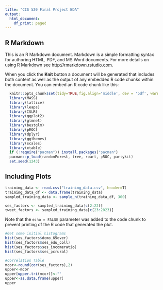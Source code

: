 ```yaml
---
title: "CIS 520 Final Project EDA"
output:
  html_document:
    df_print: paged
---
```



## R Markdown

This is an R Markdown document. Markdown is a simple formatting syntax for authoring HTML, PDF, and MS Word documents. For more details on using R Markdown see <http://rmarkdown.rstudio.com>.

When you click the **Knit** button a document will be generated that includes both content as well as the output of any embedded R code chunks within the document. You can embed an R code chunk like this:

```r
  knitr::opts_chunk$set(tidy=TRUE,fig.align='middle', dev = 'pdf', warning=F, message=F)
  library(MASS)
  library(lattice)
  library(leaps)
  library(ISLR)
  library(ggplot2)
  library(glmnet)
  library(bestglm)
  library(pROC)
  library(dplyr)
  library(ggthemes)
  library(scales)
  library(xtable)
  if (!require("pacman")) install.packages("pacman")
  pacman::p_load(randomForest, tree, rpart, pROC, partykit)
  set.seed(1243)
```

## Including Plots


```r
training_data <- read.csv("training_data.csv", header=T)
training_data_df <- data.frame(training_data)
sampled_training_data <- sample_n(training_data_df, 300)

ses_factors <- sampled_training_data[c(2:22)]
tweet_factors <- sampled_training_data[c(23:2023)]

```

Note that the `echo = FALSE` parameter was added to the code chunk to prevent printing of the R code that generated the plot.

```r
#Get some initial histograms
hist(ses_factors$demo_65over)
hist(ses_factors$ses_edu_coll)
hist(ses_factors$ses_incomeratio)
hist(ses_factors$ses_pcrural)

```

```r
#Correlation Table
mcor<-round(cor(ses_factors),2)
upper<-mcor
upper[upper.tri(mcor)]<-""
upper<-as.data.frame(upper)
upper
```

```r

```

